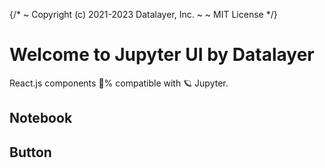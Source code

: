 {/*
  ~ Copyright (c) 2021-2023 Datalayer, Inc.
  ~
  ~ MIT License
*/}



<Meta title='Welcome' />

# Welcome to Jupyter UI by Datalayer

React.js components 💯% compatible with 🪐 Jupyter.

## Notebook

<Canvas of={NotebookStories.IpywidgetsState} />

## Button

<Canvas of={ButtonStories.Primary} />
